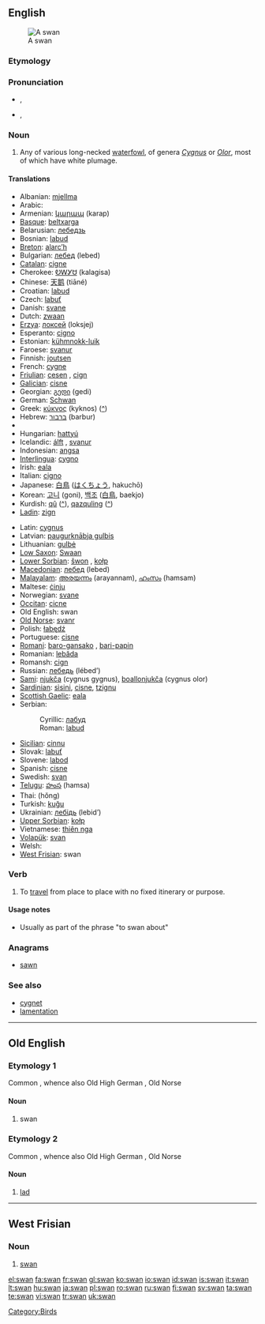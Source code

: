 ==English==
[[Image:Schwan1 db.jpg|thumb|A swan]]

===Etymology===
{{etyl|ang}} {{term|swan|lang=ang}}

===Pronunciation===
* {{a|UK}} {{IPA|[ˈswɒn]}}, {{SAMPA|["swQn]}}
*: {{rhymes|ɒn}}
* {{a|US}} {{IPA|[ˈswɑn]}}, {{SAMPA|["swAn]}}
*: {{audio|en-us-swan.ogg|Audio (US)}}
*: {{rhymes|ɑn}}

===Noun===
{{en-noun}}

# Any of various long-necked [[waterfowl]], of genera ''[[Cygnus]]'' or ''[[Olor]]'', most of which have white plumage.

====Translations====
{{trans-top|swan}}
* Albanian: [[mjellma]] {{g|Albanian}}
* Arabic: {{Arab|[[إوز عراقي]]}} {{IPAchar|(’iwazz ʕirāqiy)}} {{m}}
* Armenian: [[կարապ]] (karap)
* [[Basque]]: [[beltxarga]]
* Belarusian: [[лебедзь]] {{f}}
* Bosnian: [[labud]] {{m}}
* [[Breton]]: [[alarc’h]] {{m}}
* Bulgarian: [[лебед]] (lebed) {{m}}
* [[Catalan]]: [[cigne]] {{m}}
* Cherokee: [[ᎧᎳᎩᏌ]] (kalagisa)
* Chinese: [[天鹅]] (tiāné)
* Croatian: [[labud]] {{m}}
* Czech: [[labuť]] {{f}}
* Danish: [[svane]] {{c}}
* Dutch: [[zwaan]] {{f}}
* [[Erzya]]: [[локсей]] (loksjej)
* Esperanto: [[cigno]]
* Estonian: [[kühmnokk-luik]]
* Faroese: [[svanur]] {{m}}
* Finnish: [[joutsen]]
* French: [[cygne]] {{m}}
* [[Friulian]]: [[cesen]] {{m}}, [[cign]] {{m}}
* [[Galician]]: [[cisne]] {{m}}
* Georgian: [[გედი]] (gedi)
* German: [[Schwan]] {{m}}
* Greek: [[κύκνος]] (kyknos) ([[:el:κύκνος|^]]) {{m}}
* Hebrew: [[ברבור]] (barbur) {{m}}
* {{trreq|Hindi}}
* Hungarian: [[hattyú]]
* Icelandic: [[álft]] {{f}}, [[svanur]] {{m}}
* Indonesian: [[angsa]]
* [[Interlingua]]: [[cygno]]
* Irish: [[eala]] {{f}}
* Italian: [[cigno]] {{m}}
* Japanese: [[白鳥]] ([[はくちょう]], hakuchō)
* Korean: [[고니]] (goni), [[백조]] ([[白鳥]], baekjo)
* Kurdish: [[qû]] ([[:ku:qû|^]]), [[qazquling]] ([[:ku:qazquling|^]])
* [[Ladin]]: [[zign]] {{m}}
{{trans-mid}}
* Latin: [[cygnus]] {{m}}
* Latvian: [[paugurknābja gulbis]] {{g|Latvian}}
* Lithuanian: [[gulbė]] {{g|Lithuanian}}
* [[Low Saxon]]: [[Swaan]] {{m}}
* [[Lower Sorbian]]: [[šwon]] {{m}}, [[kołp]] {{m}}
* [[Macedonian]]: [[лебед]] (lebed) {{m}}
* [[Malayalam]]: [[അരയന്നം]] (arayannam), [[ഹംസം]] (hamsam)
* Maltese: [[ċinju]] {{m}}
* Norwegian: [[svane]] {{m}}
* [[Occitan]]: [[cicne]] {{m}}
* Old English: swan {{m}}
* [[Old Norse]]: [[svanr]] {{m}}
* Polish: [[łabędź]] {{m}}
* Portuguese: [[cisne]] {{m}}
* [[Romani]]: [[baro-gansako]] {{m}}, [[bari-papin]] {{f}}
* Romanian: [[lebăda]] {{g|Romanian}}
* Romansh: [[cign]] {{m}}
* Russian: [[лебедь]] (lébed’) {{m}}
* [[Sami]]: [[njukča]] (cygnus gygnus), [[boallonjukča]] (cygnus olor)
* [[Sardinian]]: [[sìsini]], [[cisne]], [[tzignu]]
* [[Scottish Gaelic]]: [[eala]]
* Serbian:
*: Cyrillic: [[лабуд]] {{m}}
*: Roman: [[labud]] {{m}}
* [[Sicilian]]: [[cinnu]] {{m}}
* Slovak: [[labuť]] {{f}}
* Slovene: [[labod]] {{m}}
* Spanish: [[cisne]] {{m}}
* Swedish: [[svan]] {{c}}
* [[Telugu]]: [[హంస]] (hamsa)
* Thai: {{Thai|[[หงษ์]]}} (hŏng)
* Turkish: [[kuğu]]
* Ukrainian: [[лебідь]] (lebid’) {{m}}
* [[Upper Sorbian]]: [[kołp]] {{m}}
* Vietnamese: [[thiên nga]]
* [[Volapük]]: [[svan]]
* Welsh: {{t|cy|alarch|m}}
* [[West Frisian]]: swan {{m}}
{{trans-bottom}}

===Verb===
{{en-verb|swan|n|ing}}

# {{UK}} To [[travel]] from place to place with no fixed itinerary or purpose.

====Usage notes====
* Usually as part of the phrase "to swan about"

===Anagrams===
* [[sawn]]

===See also===
* [[cygnet]]
* [[lamentation]]

[[Category:Birds]]

----

==Old English==

===Etymology 1===
Common {{etyl|gem|ang}} {{term||*swanaz|lang=gem}}, whence also Old High German {{term|swan|lang-goh}}, Old Norse {{term|svanr|lang=non}}

====Noun====
{{infl|ang|noun|g=m}}

# swan

===Etymology 2===
Common {{etyl|gem|ang}} {{term||*swainiz|lang=gem}}, whence also Old High German {{term|swein|lang=goh}}, Old Norse {{term|sveinn|lang=non}}

====Noun====
{{infl|ang|noun|head=swān|g=m}}

# [[lad]]

----

==West Frisian==

===Noun===
{{infl|fy|noun|g=c}}

# [[swan]]

[[el:swan]]
[[fa:swan]]
[[fr:swan]]
[[gl:swan]]
[[ko:swan]]
[[io:swan]]
[[id:swan]]
[[is:swan]]
[[it:swan]]
[[lt:swan]]
[[hu:swan]]
[[ja:swan]]
[[pl:swan]]
[[ro:swan]]
[[ru:swan]]
[[fi:swan]]
[[sv:swan]]
[[ta:swan]]
[[te:swan]]
[[vi:swan]]
[[tr:swan]]
[[uk:swan]]